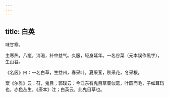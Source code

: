 ```yaml
---
---
---
```

title: 白英
---



味甘寒。

主寒热，八疽，消渴，补中益气。久服，轻身延年。一名谷菜（元本误作黑字），生山谷。

《名医》曰：一名白草，生益州，春采叶，夏采茎，秋采花，冬采根。

案《尔雅》云：苻，鬼目；郭璞云：今江东有鬼目草茎似葛，叶圆而毛，子如耳珰也，赤色丛生，《唐本》注；白英云，此鬼目草也。